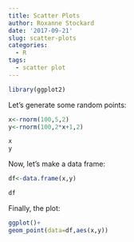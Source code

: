 ```yaml
---
title: Scatter Plots
author: Roxanne Stockard
date: '2017-09-21'
slug: scatter-plots
categories:
  - R
tags:
  - scatter plot
---
```


```r
library(ggplot2)
```

Let's generate some random points:

```r
x<-rnorm(100,5,2)
y<-rnorm(100,2*x+1,2)

x
y
```

Now, let's make a data frame:

```r
df<-data.frame(x,y)

df
```

Finally, the plot:

```r
ggplot()+
geom_point(data=df,aes(x,y))
```

